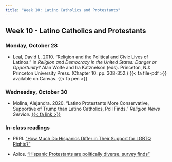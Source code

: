 ```yaml
---
title: "Week 10: Latino Catholics and Protestants"
---
```


::: {.content-visible when-format="pdf"}

## Week 10 - Latino Catholics and Protestants

:::


[//]: <> (Need to write intro)

### Monday, October 28

- Leal, David L. 2010. "Religion and the Political and Civic Lives of Latinos." In *Religion and Democracy in the United States: Danger or Opportunity?* Alan Wolfe and Ira Katznelson (eds). Princeton, NJ: Princeton University Press. (Chapter 10: pp. 308-352.) {{< fa file-pdf >}} available on Canvas. {{< fa pen >}}



### Wednesday, October 30

- Molina, Alejandra. 2020. "Latino Protestants More Conservative, Supportive of Trump than Latino Catholics, Poll Finds." *Religion News Service.* [{{< fa link >}}](https://religionnews.com/2020/12/01/latino-protestants-more-conservative-supportive-of-trump-than-latino-catholics-poll-finds/)


::: {.content-visible when-format="html"}

### In-class readings

- PRRI. ["How Much Do Hispanics Differ in Their Support for LGBTQ Rights?"](https://www.prri.org/spotlight/how-much-do-hispanics-differ-in-their-support-for-lgbtq-rights/)

- Axios. ["Hispanic Protestants are politically diverse, survey finds"](https://www.axios.com/2024/09/17/hispanic-protestants-public-religion-research-institute)

:::
